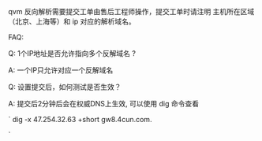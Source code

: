 qvm 反向解析需要提交工单由售后工程师操作，提交工单时请注明 主机所在区域（北京、上海等）和 ip 对应的解析域名。

 
FAQ:

Q: 1个IP地址是否允许指向多个反解域名 ?

A:  一个IP只允许对应一个反解域名


Q: 设置提交后，如何测试是否生效？

A: 提交后2分钟后会在权威DNS上生效, 可以使用 dig 命令查看

`
dig -x 47.254.32.63 +short
gw8.4cun.com.

`



